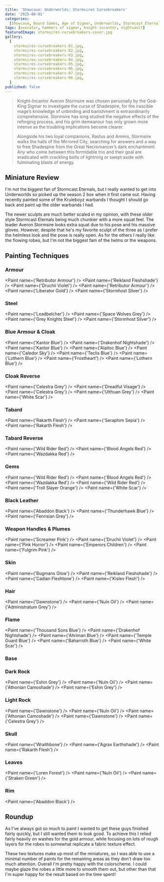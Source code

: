 ```yaml
---
title: 'Showcase: Underworlds: Stormsires Cursebreakers'
date: '2025-06-01'
categories:
  [Showcase, Board Games, Age of Sigmar, Underworlds, Stormcast Eternals]
tags: [evocator, hammers of sigmar, knight-incantor, nightvault]
featuredImage: stormsires-cursebreakers-cover.jpg
gallery:
  [
    stormsires-cursebreakers-01.jpg,
    stormsires-cursebreakers-02.jpg,
    stormsires-cursebreakers-03.jpg,
    stormsires-cursebreakers-04.jpg,
    stormsires-cursebreakers-05.jpg,
    stormsires-cursebreakers-06.jpg,
    stormsires-cursebreakers-07.jpg,
    stormsires-cursebreakers-08.jpg,
  ]
published: false
---
```



> Knight-Incantor Averon Stormsire was chosen personally by the God-King Sigmar to investigate the curse of Shadespire,
> for the irascible mage’s knowledge of unbinding and banishment is extraordinarily comprehensive. Stormsire has long
> studied the negative effects of the reforging process, and his grim demeanour has only grown more intense as
> the troubling implications become clearer.
>
> Alongside his two loyal companions, Rastus and Ammis, Stormsire walks the halls of the Mirrored City, searching for
> answers and a way to free Shadespire from the Great Necromancer’s dark enchantment. Any who come between this
> formidable trio and their goal are eradicated with crackling bolts of lightning or swept aside with fulminating
> blasts of energy.

## Miniature Review

I'm not the biggest fan of Stormcast Eternals, but I really wanted to get into Underworlds so picked up the season 2
box when it first came out. Having recently painted some of the Kruleboyz warbands I thought I should go back and
paint up the older warbands I had.

The newer sculpts are much better scaled in my opinion, with these older style Stormcast Eternals being much chunkier
with a more squat feel. The leader Averon Stormsire looks extra squat due to his pose and his massive gloves. However,
despite that he's my favorite sculpt of the three as I prefer the helmless look and the pose is really open. As for the
others I really like the flowing robes, but I'm not the biggest fam of the helms or the weapons.

## Painting Techniques

### Armour

<Paint name={'Retributor Armour'} />
<Paint name={'Reikland Fleshshade'} />
<Paint name={'Druchii Violet'} />
<Paint name={'Retributor Armour'} />
<Paint name={'Liberator Gold'} />
<Paint name={'Stormhost Silver'} />

### Steel

<Paint name={'Leadbelcher'} />
<Paint name={'Space Wolves Grey'} />
<Paint name={'Grey Knights Steel'} />
<Paint name={'Stormhost Silver'} />

### Blue Armour & Cloak

<Paint name={'Kantor Blue'} />
<Paint name={'Drakenhof Nightshade'} />
<Paint name={'Kantor Blue'} />
<Paint name={'Alaitoc Blue'} />
<Paint name={'Caledor Sky'} />
<Paint name={'Teclis Blue'} />
<Paint name={'Lothern Blue'} />
<Paint name={'Frostheart'} />
<Paint name={'Lothern Blue'} />

### Cloak Reverse

<Paint name={'Celestra Grey'} />
<Paint name={'Dreadful Visage'} />
<Paint name={'Celestra Grey'} />
<Paint name={'Ulthuan Grey'} />
<Paint name={'White Scar'} />

### Tabard

<Paint name={'Rakarth Flesh'} />
<Paint name={'Seraphim Sepia'} />
<Paint name={'Rakarth Flesh'} />

### Tabard Reverse

<Paint name={'Wild Rider Red'} />
<Paint name={'Blood Angels Red'} />
<Paint name={'Wazdakka Red'} />

### Gems

<Paint name={'Wild Rider Red'} />
<Paint name={'Blood Angels Red'} />
<Paint name={'Wazdakka Red'} />
<Paint name={'Wild Rider Red'} />
<Paint name={'Troll Slayer Orange'} />
<Paint name={'White Scar'} />

### Black Leather

<Paint name={'Abaddon Black'} />
<Paint name={'Thunderhawk Blue'} />
<Paint name={'Fenrisian Grey'} />

### Weapon Handles & Plumes

<Paint name={'Screamer Pink'} />
<Paint name={'Druchii Violet'} />
<Paint name={'Pink Horror'} />
<Paint name={'Emperors Children'} />
<Paint name={'Fulgrim Pink'} />

### Skin

<Paint name={'Bugmans Glow'} />
<Paint name={'Reikland Fleshshade'} />
<Paint name={'Cadian Fleshtone'} />
<Paint name={'Kislev Flesh'} />

### Hair

<Paint name={'Dawnstone'} />
<Paint name={'Nuln Oil'} />
<Paint name={'Administratum Grey'} />

### Flame

<Paint name={'Thousand Sons Blue'} />
<Paint name={'Drakenhof Nightshade'} />
<Paint name={'Ahriman Blue'} />
<Paint name={'Temple Guard Blue'} />
<Paint name={'Baharroth Blue'} />
<Paint name={'White Scar'} />

### Base

### Dark Rock

<Paint name={'Eshin Grey'} />
<Paint name={'Nuln Oil'} />
<Paint name={'Athonian Camoshade'} />
<Paint name={'Eshin Grey'} />

### Light Rock

<Paint name={'Dawnstone'} />
<Paint name={'Nuln Oil'} />
<Paint name={'Athonian Camoshade'} />
<Paint name={'Dawnstone'} />
<Paint name={'Celestra Grey'} />

### Skull

<Paint name={'Wraithbone'} />
<Paint name={'Agrax Earthshade'} />
<Paint name={'Rakarth Flesh'} />

### Leaves

<Paint name={'Loren Forest'} />
<Paint name={'Nuln Oil'} />
<Paint name={'Straken Green'} />

### Rim

<Paint name={'Abaddon Black'} />

## Roundup

As I've always got so much to paint I wanted to get these guys finished fairly quickly, but I still wanted them to
look good. To achieve this I relied fairly heavily on washes for the gold armour, while focusing on lots of rough
layers for the robes to somewhat replicate a fabric texture effect.

These two textures make up most of the miniatures, so I was able to use a minimal number of paints for the remaining
areas as they don't draw too much attention. Overall I'm pretty happy with the colorscheme. I could maybe glaze the
robes a little more to smooth them out, but other than that I'm super happy for the result based on the time spent!
